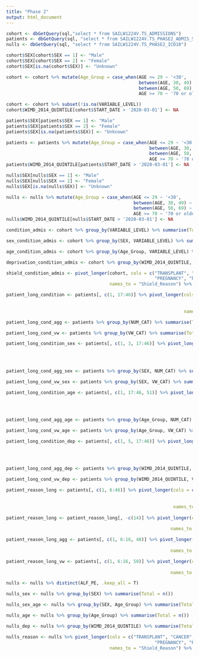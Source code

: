 ```yaml
---
title: "Phase 2"
output: html_document
---
```


```r
cohort <- dbGetQuery(sql,"select * from SAILW1224V.TS_ADMISSIONS")
patients <- dbGetQuery(sql, "select * from SAILW1224V.TS_PHASE2_ADMIS_SCORING")
nulls <- dbGetQuery(sql, "select * from SAILW1224V.TS_PHASE2_ICD10")
```

```r
cohort$SEX[cohort$SEX == 1] <- "Male"
cohort$SEX[cohort$SEX == 2] <- "Female"
cohort$SEX[is.na(cohort$SEX)] <- "Unknown"

cohort <- cohort %>% mutate(Age_Group = case_when(AGE <= 29 ~ '<30',
                                                  between(AGE, 30, 49) ~ '30-49',
                                                  between(AGE, 50, 69) ~ '50-69',
                                                  AGE >= 70 ~ '70 or older'))

cohort <- cohort %>% subset(!is.na(VARIABLE_LEVEL))
cohort$WIMD_2014_QUINTILE[cohort$START_DATE > '2020-03-01'] <- NA

patients$SEX[patients$SEX == 1] <- "Male"
patients$SEX[patients$SEX == 2] <- "Female"
patients$SEX[is.na(patients$SEX)] <- "Unknown"

patients <- patients %>% mutate(Age_Group = case_when(AGE <= 29 ~ '<30',
                                                      between(AGE, 30, 49) ~ '30-49',
                                                      between(AGE, 50, 69) ~ '50-69',
                                                      AGE >= 70 ~ '70 or older'))
patients$WIMD_2014_QUINTILE[patients$START_DATE > '2020-03-01'] <- NA

nulls$SEX[nulls$SEX == 1] <- "Male"
nulls$SEX[nulls$SEX == 2] <- "Female"
nulls$SEX[is.na(nulls$SEX)] <- "Unknown"

nulls <- nulls %>% mutate(Age_Group = case_when(AGE <= 29 ~ '<30',
                                                between(AGE, 30, 49) ~ '30-49',
                                                between(AGE, 50, 69) ~ '50-69',
                                                AGE >= 70 ~ '70 or older'))
nulls$WIMD_2014_QUINTILE[nulls$START_DATE > '2020-03-01'] <- NA
```

```r
condition_admis <- cohort %>% group_by(VARIABLE_LEVEL) %>% summarise(Total = n())

sex_condition_admis <- cohort %>% group_by(SEX, VARIABLE_LEVEL) %>% summarise(Total = n())

age_condition_admis <- cohort %>% group_by(Age_Group, VARIABLE_LEVEL) %>% summarise(Total = n())

deprivation_condition_admis <- cohort %>% group_by(WIMD_2014_QUINTILE, VARIABLE_LEVEL) %>% summarise(Total = n())

shield_condition_admis <- pivot_longer(cohort, cols = c("TRANSPLANT", "CANCER", "RESPIRATORY", "ORGAN_DISEASE", "RARE_DISEASES", "IMMUNOSUPPRESSION_THERAPY",
                                                        "PREGNANCY", "RENAL_DIALYSIS", "OTHER", "GP_REFERRED", "NOT_KNOWN"),
                                       names_to = "Shield_Reason") %>% subset(value > 0) %>% group_by(Shield_Reason, VARIABLE_LEVEL) %>% summarise(Total = n())
```
```r
patient_long_condition <- patients[, c(1, 17:46)] %>% pivot_longer(cols = c("RF", "CHF", "CARIT", "VALV", "PCD", "PVD", "HYPUNC", "HYPC", "PARA", "OND", "CPD", "DIABUNC",
                                                                            "DIABC", "HYPOTHY", "LD", "PUD", "LYMPH", "METACANC", "SOLIDTUM", "RHEUMD", "COAG", "OBES", "WLOSS",
                                                                            "FED", "BLANE", "DANE", "ALCOHOL", "DRUG", "PSYCHO", "DEPRE"),
                                                                   names_to = "VARIABLE_LEVEL") %>% subset(value > 0) %>% group_by(VARIABLE_LEVEL) %>% summarise(Total = n())

patient_long_cond_agg <- patients %>% group_by(NUM_CAT) %>% summarise(Total = n())

patient_long_cond_vw <- patients %>% group_by(VW_CAT) %>% summarise(Total = n())

patient_long_condition_sex <- patients[, c(1, 3, 17:46)] %>% pivot_longer(cols = c("RF", "CHF", "CARIT", "VALV", "PCD", "PVD", "HYPUNC", "HYPC", "PARA", "OND", "CPD", "DIABUNC",
                                                                                   "DIABC", "HYPOTHY", "LD", "PUD", "LYMPH", "METACANC", "SOLIDTUM", "RHEUMD", "COAG", "OBES", "WLOSS",
                                                                                   "FED", "BLANE", "DANE", "ALCOHOL", "DRUG", "PSYCHO", "DEPRE"),
                                                                          names_to = "VARIABLE_LEVEL") %>% subset(value > 0) %>% group_by(SEX, VARIABLE_LEVEL) %>% summarise(Total = n())

patient_long_cond_agg_sex <- patients %>% group_by(SEX, NUM_CAT) %>% summarise(Total = n())

patient_long_cond_vw_sex <- patients %>% group_by(SEX, VW_CAT) %>% summarise(Total = n())

patient_long_condition_age <- patients[, c(1, 17:46, 51)] %>% pivot_longer(cols = c("RF", "CHF", "CARIT", "VALV", "PCD", "PVD", "HYPUNC", "HYPC", "PARA", "OND", "CPD", "DIABUNC",
                                                                                   "DIABC", "HYPOTHY", "LD", "PUD", "LYMPH", "METACANC", "SOLIDTUM", "RHEUMD", "COAG", "OBES", "WLOSS",
                                                                                   "FED", "BLANE", "DANE", "ALCOHOL", "DRUG", "PSYCHO", "DEPRE"),
                                                                          names_to = "VARIABLE_LEVEL") %>% subset(value > 0) %>% group_by(Age_Group, VARIABLE_LEVEL) %>% summarise(Total = n())

patient_long_cond_agg_age <- patients %>% group_by(Age_Group, NUM_CAT) %>% summarise(Total = n())

patient_long_cond_vw_age <- patients %>% group_by(Age_Group, VW_CAT) %>% summarise(Total = n())

patient_long_condition_dep <- patients[, c(1, 5, 17:46)] %>% pivot_longer(cols = c("RF", "CHF", "CARIT", "VALV", "PCD", "PVD", "HYPUNC", "HYPC", "PARA", "OND", "CPD", "DIABUNC",
                                                                                   "DIABC", "HYPOTHY", "LD", "PUD", "LYMPH", "METACANC", "SOLIDTUM", "RHEUMD", "COAG", "OBES", "WLOSS",
                                                                                   "FED", "BLANE", "DANE", "ALCOHOL", "DRUG", "PSYCHO", "DEPRE"),
                                                                          names_to = "VARIABLE_LEVEL") %>% subset(value > 0) %>% group_by(WIMD_2014_QUINTILE, VARIABLE_LEVEL) %>% summarise(Total = n())

patient_long_cond_agg_dep <- patients %>% group_by(WIMD_2014_QUINTILE, NUM_CAT) %>% summarise(Total = n())

patient_long_cond_vw_dep <- patients %>% group_by(WIMD_2014_QUINTILE, VW_CAT) %>% summarise(Total = n())

patient_reason_long <- patients[, c(1, 6:46)] %>% pivot_longer(cols = c("RF", "CHF", "CARIT", "VALV", "PCD", "PVD", "HYPUNC", "HYPC", "PARA", "OND", "CPD", "DIABUNC",
                                                                        "DIABC", "HYPOTHY", "LD", "PUD", "LYMPH", "METACANC", "SOLIDTUM", "RHEUMD", "COAG", "OBES", "WLOSS",
                                                                        "FED", "BLANE", "DANE", "ALCOHOL", "DRUG", "PSYCHO", "DEPRE"),
                                                               names_to = "VARIABLE_LEVEL") %>% subset(value > 0)
  
patient_reason_long <- patient_reason_long[, -c(14)] %>% pivot_longer(cols = c("REASON_TRANSPLANT", "REASON_CANCER", "REASON_RESPIRATORY", "REASON_ORGAN_DISEASE", "REASON_RARE_DISEASES", "REASON_IMMUNOSUPPRESSION_THERAPY",
                                                                       "REASON_PREGNANCY", "REASON_RENAL_DIALYSIS", "REASON_OTHER", "REASON_GP_REFERRED", "REASON_NOT_KNOWN"),
                                                              names_to = "Shield_Reason") %>% subset(value > 0) %>% group_by(Shield_Reason, VARIABLE_LEVEL) %>% summarise(Total = n())

patient_reason_long_agg <- patients[, c(1, 6:16, 48)] %>% pivot_longer(cols = c("REASON_TRANSPLANT", "REASON_CANCER", "REASON_RESPIRATORY", "REASON_ORGAN_DISEASE", "REASON_RARE_DISEASES", "REASON_IMMUNOSUPPRESSION_THERAPY",
                                                                       "REASON_PREGNANCY", "REASON_RENAL_DIALYSIS", "REASON_OTHER", "REASON_GP_REFERRED", "REASON_NOT_KNOWN"),
                                                              names_to = "Shield_Reason") %>% subset(value > 0) %>% group_by(Shield_Reason, NUM_CAT) %>% summarise(Total = n())

patient_reason_long_vw <- patients[, c(1, 6:16, 50)] %>% pivot_longer(cols = c("REASON_TRANSPLANT", "REASON_CANCER", "REASON_RESPIRATORY", "REASON_ORGAN_DISEASE", "REASON_RARE_DISEASES", "REASON_IMMUNOSUPPRESSION_THERAPY",
                                                                       "REASON_PREGNANCY", "REASON_RENAL_DIALYSIS", "REASON_OTHER", "REASON_GP_REFERRED", "REASON_NOT_KNOWN"),
                                                              names_to = "Shield_Reason") %>% subset(value > 0) %>% group_by(Shield_Reason, VW_CAT) %>% summarise(Total = n())
```

```r
nulls <- nulls %>% distinct(ALF_PE, .keep_all = T)

nulls_sex <- nulls %>% group_by(SEX) %>% summarise(Total = n())

nulls_sex_age <- nulls %>% group_by(SEX, Age_Group) %>% summarise(Total = n())

nulls_age <- nulls %>% group_by(Age_Group) %>% summarise(Total = n())

nulls_dep <- nulls %>% group_by(WIMD_2014_QUINTILE) %>% summarise(Total = n())

nulls_reason <- nulls %>% pivot_longer(cols = c("TRANSPLANT", "CANCER", "RESPIRATORY", "ORGAN_DISEASE", "RARE_DISEASES", "IMMUNOSUPPRESSION_THERAPY",
                                                        "PREGNANCY", "RENAL_DIALYSIS", "OTHER", "GP_REFERRED", "NOT_KNOWN"),
                                       names_to = "Shield_Reason") %>% subset(value > 0) %>% group_by(Shield_Reason) %>% summarise(Total = n())
```